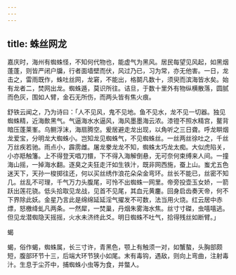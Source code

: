 ```yaml
---
---
---
```

title: 蛛丝网龙
---



嘉庆时，海州有蜘蛛怪，不知何代物也，能虚气为黑风。居民每望见风起，如黑烟蓬蓬，则皆严闭户牖，行者面墙壁而伏，风过乃已，习为常，亦无他害。一日，龙击之，雷雨既作，蛛吐丝网，龙窘，不能出，格鬬凡数十，须臾而滨海皆水矣。始有龙者二，焚网出龙。蜘蛛遁，莫识所往。诘旦，于数十里外有物纵横散落，圆腻而色灰，围如人臂，金石无所伤，而两头皆有焦火痕。

舒铁云闻之，乃为诗曰：「人不见风，鬼不见地。鱼不见水，龙不见一切器。独见蜘蛛精，近海歕黑气。气逼海水水逼风，海风墨墨海云浓。漆镫不照水精宫，鳌背暗压蓬莱峯。乌鲗浮沫，海扇腾空。爰居避走龙出现，以角听之三日聋。呼龙畊烟龙爱宝，分明龙大蜘蛛小。岂知龙见蜘蛛气，不见蜘蛛丝。一丝两丝徐吐之，千丝万丝疾若驰。雨点小，霹雳雌。屠龙豢龙龙不知，蜘蛛太巧龙太痴。大似虎陷关，小亦羝触籓。上不得登天唱刀镮，下不得入海解倒悬，无可奈何束缚来人间。一撞海山摇，一掉海水翻。逐臭之夫狂走汗如生铁汁，既非网西施，蚕上山。蚩尤五色迷天下，天孙一梭掷往还，何以买丝绣作浪花朵朵金弯环。丝长不能已，丝密不知几。丝乱不可理，千气万力头腹尾，可怜不出蜘蛛一网里。帝旁投壶玉女娇，一箭跃出莲花骁。低头拾取见龙战，见首不见尾，其血元黄鏖。回身启齿奏天帝，何不下界除此妖。金星乃言此是绵绵延延淫气擢发不可数，法当用火烧。红云居中赤熛，怒檄绛虬凡两条。一然犀，一焚巢，丹烟朱雾海水焦。丝寸寸磔，虫嘻嘻逃。但见龙潜蜘隐天摇摇，火水未济终此爻。明日蜘蛛不吐气，拾得残丝如断臂。」

蝎

蝎，俗作蝎，蜘蛛属，长三寸许，青黑色，颚上有触须一对，如蟹螯，头胸部颇短，腹部环节十三，后端大环节狭小如尾。末有毒钩，遇敌，则向上弯曲，注射毒汁。生息于尘芥中，捕蜘蛛小虫等为食，并螫人。
